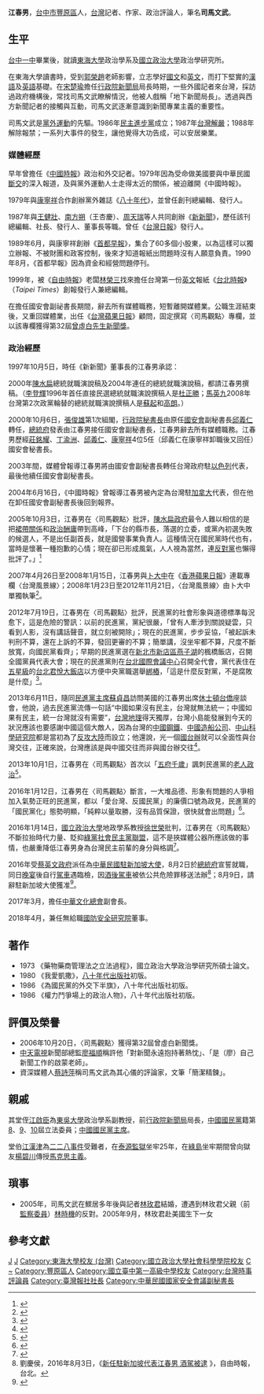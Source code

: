 {{Infobox_Person
| name = 江春男
| other_names = 司馬文武
|image= 江春男 20170515.jpg
|box_width= 
|occupation= 專欄作家
| period = 
|birth_name= 
| english_names =Antonio Chiang  
| Sex = 男
|birth_date= {{birth date and age|1944|4|24}}
|birth_place= {{TWN-JPN}}[[台中州|台中州]][[豐原郡|豐原郡]][[豐原街|豐原街]]
|death_date= 
|death_place= 
| nationality ={{JPN-EMP}}（1944年–1945年）<br>{{ROC}}（1945年至今）
| residence =
| party = {{NONP}}
| religion =
| spouse = 林玫君
| relatives = 
|education= 
*[[台中一中|台中一中]]<br /><span style="color: blue;"></span>
*[[東海大學_(台灣)|東海大學]]政治學系學士<br /><span style="color: blue;">（1968年）</span>
*[[國立政治大學|國立政治大學]]政治學研究所碩士<br /><span style="color: blue;">（1972年）</span>
*[[柏林自由大學|柏林自由大學]]媒體研究中心進修<br /><span style="color: blue;">（1989年）</span>
*[[東西中心|東西中心]]進修<br /><span style="color: blue;">（1989年）</span>
| past = 
*《中國時報》記者<br /><span style="color: blue;">（1972年-1979年）</span>
*《自立晚報》撰稿人<br /><span style="color: blue;">（1976年-1983年）</span>
*《八十年代》總編輯<br /><span style="color: blue;">（1979年-1987年）</span>
*《新新聞》總編輯、社長、發行人、董事長<br /><span style="color: blue;">（1987年-1997年）</span>
*《首都早報》總編輯<br /><span style="color: blue;">（1996年8月16日-1990年10月6日）</span>
*《台灣日報》發行人<br /><span style="color: blue;">（1987年-1997年）</span>
*英文《台北時報》發行人及總編輯<br /><span style="color: blue;">（1999年-2000年）</span>
*中華民國國家安全會議副秘書長<br /><span style="color: blue;">（2000年10月25日-2004年6月21日）</span>
*台灣《蘋果日報》顧問及專欄作家<br /><span style="color: blue;">（2004年-）</span>
*[[中華文化總會|中華文化總會]]副會長<br /><span style="color: blue;">（2017年3月9日-）</span>
*[[中央通訊社|中央通訊社]]董事<br /><span style="color: blue;">（2017年6月-）</span>
*[[國防安全研究院|國防安全研究院]]董事<br /><span style="color: blue;">（2018年4月-）</span>
*小英教育基金會董事
| work =
*《藥物藥商管理法之立法過程》
*《我愛凱撒》
*《為國民黨的外交下半旗》
*《權力鬥爭場上的政治人物》
|awards=
}}

'''江春男'''{{BD|1944年|4月24日|catIdx=Jiang江}}，[[台中市|台中市]][[豐原區|豐原區]]人，[[台灣|台灣]]記者、作家、政治評論人，筆名'''司馬文武'''。

==生平==
[[台中一中|台中一中]]畢業後，就讀[[東海大學_(台灣)|東海大學]]政治學系及[[國立政治大學|國立政治大學]]政治學研究所。

在東海大學讀書時，受到[[郭榮趙|郭榮趙]]老師影響，立志學好[[國文|國文]]和[[英文|英文]]，而打下堅實的[[漢語|漢語]]及[[英語|英語]]基礎。在[[宋楚瑜|宋楚瑜]]擔任[[行政院新聞局|行政院新聞局]]局長時期，一些外國記者來台灣，採訪過政府機構後，常找司馬文武瞭解情況，他被人戲稱「地下新聞局長」。透過與西方新聞記者的接觸與互動，司馬文武逐漸意識到新聞專業主義的重要性。

司馬文武是[[黨外運動|黨外運動]]的先驅。1986年[[民主進步黨|民主進步黨]]成立；1987年[[台灣解嚴|台灣解嚴]]；1988年解除報禁；一系列大事件的發生，讓他覺得大功告成，可以安居樂業。

===媒體經歷===
早年曾擔任《[[中國時報|中國時報]]》政治和外交記者。1979年因為受命做美國要與中華民國[[斷交|斷交]]的深入報道，及與黨外運動人士走得太近的關係，被迫離開《中國時報》。

1979年與[[康寧祥|康寧祥]]合作創辦黨外雜誌《[[八十年代_(雜誌)|八十年代]]》，並曾任創刊總編輯、發行人。

1987年與[[王健壯|王健壯]]、[[南方朔|南方朔]]（王杏慶）、[[周天瑞|周天瑞]]等人共同創辦《[[新新聞|新新聞]]》，歷任該刊總編輯、社長、發行人、董事長等職。曾任《[[台灣日報|台灣日報]]》發行人。

1989年6月，與康寧祥創辦《[[首都早報|首都早報]]》，集合了60多個小股東，以為這樣可以獨立辦報、不被財團和政客控制，後來才知道報紙出問題時沒有人願意負責。1990年8月，《首都早報》因為資金和經營問題停刊。

1999年，被《[[自由時報|自由時報]]》老闆[[林榮三|林榮三]]找來擔任台灣第一份[[英文|英文]]報紙《[[台北時報|台北時報]]》（''Taipei Times''）創報發行人兼總編輯。

在擔任國安會副祕書長期間，辭去所有媒體職務，短暫離開媒體業。公職生涯結束後，又重回媒體業，出任《[[台灣蘋果日報|台灣蘋果日報]]》顧問，固定撰寫〈司馬觀點〉專欄，並以該專欄獲得第32屆[[曾虛白先生新聞獎|曾虛白先生新聞獎]]。

===政治經歷===
1997年10月5日，時任《新新聞》董事長的江春男承認：
{{quote|不可諱言的，民進黨的庸俗化與墮落化日益嚴重，它與國民黨的界限日益模糊。民進黨籍立委助理涉及不法弊端，民進黨元老所主持的[[民間全民電視公司|民視電視台]]爆發[[民視楊憲宏調職爭議|以秘密錄音帶逼迫新聞部主管走路]]的[[醜聞|醜聞]]，凡此事例均可讓國民黨產生「德不孤，必有鄰」的快感。在「誰比誰爛」這場政黨競爭中，民進黨雖向上仰攻，但已有逐漸看齊的趨勢。傳統支持民主運動的人士莫不大感失望。<ref>{{cite news|language=zh-tw|author=司馬文武|url=|title=如果志在執政 轉型必須取得共識|work=《新新聞》第552期|publisher=新新聞文化|pages=11|date=1997-10-05|accessdate=2016-06-09|quote=}}</ref>}}

2000年[[陳水扁|陳水扁]]總統就職演說稿及2004年連任的總統就職演說稿，都請江春男撰稿。（[[李登輝|李登輝]]1996年首任直接民選總統就職演說撰稿人是[[杜正勝|杜正勝]]；[[馬英九|馬英九]]2008年台灣第2次政黨輪替的總統就職演說撰稿人是[[蘇起|蘇起]]和[[高朗|高朗]]。）

2000年10月6日，[[張俊雄|張俊雄]]第1次組閣，[[行政院秘書長|行政院秘書長]]由原任[[國安會|國安會]]副秘書長[[邱義仁|邱義仁]]轉任，[[總統府|總統府]]發表由江春男接任國安會副秘書長，江春男辭去所有媒體職務。江春男歷經[[莊銘耀|莊銘耀]]、[[丁渝洲|丁渝洲]]、[[邱義仁|邱義仁]]、[[康寧祥|康寧祥]]4位5任（邱義仁在康寧祥卸職後又回任）國安會秘書長。

2003年間，媒體曾報導江春男將由國安會副秘書長轉任台灣政府駐[[以色列|以色列]]代表，最後他續任國安會副秘書長。

2004年6月16日，《中國時報》曾報導江春男被內定為台灣駐[[加拿大|加拿大]]代表，但在他在卸任國安會副秘書長後回到報界。

2005年10月3日，江春男在〈司馬觀點〉批評，[[陳水扁政府|陳水扁政府]]最令人難以相信的是把[[裙帶關係|裙帶關係]]和[[政治酬庸|政治酬庸]]帶到高峰，「下台的縣市長，落選的立委，或黨內初選失敗的候選人，不是出任副首長，就是國營事業負責人。這種情況在國民黨時代也有，當時是懷著一種抱歉的心情；現在卻已形成風氣，人人視為當然，連[[反對黨|反對黨]]也懶得批評了。」<ref>{{Cite web|url=http://www.appledaily.com.tw/appledaily/article/headline/20051003/2100899|author=江春男|language=zh-tw|title=民進黨的反省太晚了|publisher=台灣蘋果日報|date=2005-10-03|accessdate=2014-09-06|archive-date=2017-06-22|archive-url=https://web.archive.org/web/20170622193052/http://www.appledaily.com.tw/appledaily/article/headline/20051003/2100899|dead-url=no}}</ref>

2007年4月26日至2008年1月15日，江春男與[[卜大中|卜大中]]在《[[香港蘋果日報|香港蘋果日報]]》連載專欄〈台灣風景線〉；2008年1月23日至2012年11月21日，〈台灣風景線〉由卜大中單獨執筆<ref>{{Cite web |url=http://hk.apple.nextmedia.com/apple/index/7040524 |title=《香港蘋果日報》〈台灣風景線〉文章列表 |access-date=2014-09-06 |archive-date=2016-03-04 |archive-url=https://web.archive.org/web/20160304140430/http://hk.apple.nextmedia.com/apple/index/7040524 |dead-url=no }}</ref>。

2012年7月19日，江春男在〈司馬觀點〉批評，民進黨的社會形象與道德標準每況愈下，這是危險的警訊：以前的民進黨，黨紀很嚴，「曾有人牽涉到關說疑雲，只看到人影，沒有講話聲音，就立刻被開除」；現在的民進黨，步步妥協，「被起訴未判刑不算，還在上訴的不算，發回更審的不算；簡單講，沒坐牢都不算，尺度不斷放寬，向國民黨看齊」；早期的民進黨選在[[新北市|新北市]][[新店區|新店區]][[燕子湖|燕子湖]]的楓橋飯店，召開全國黨員代表大會；現在的民進黨則在[[台北國際會議中心|台北國際會議中心]]召開全代會，黨代表住在[[五星級|五星級]]的[[台北君悅大飯店|台北君悅大飯店]]以方便中央黨職選舉[[綁樁|綁樁]]，「這是什麼反對黨，不是腐敗是什麼」<ref>{{Cite web|url=http://www.appledaily.com.tw/appledaily/article/headline/20120719/34379018|author=江春男|language=zh-tw|title=民進黨的檔次|publisher=台灣蘋果日報|date=2012-07-19|accessdate=2015-02-14|archive-date=2016-09-13|archive-url=https://web.archive.org/web/20160913183553/http://www.appledaily.com.tw/appledaily/article/headline/20120719/34379018/|dead-url=no}}</ref>。

2013年6月11日，隨同[[民進黨主席|民進黨主席]][[蘇貞昌|蘇貞昌]]訪問美國的江春男出席[[休士頓|休士頓]][[台僑|台僑]]座談會，他說，過去民進黨流傳一句話“中國如果沒有民主，台灣就無法統一；中國如果有民主，統一台灣就沒有需要”，[[台灣地理|台灣地理]]得天獨厚，台灣小島能發展到今天的狀況應該也要感謝中國這個大敵人，因為台灣的[[中國鋼鐵|中國鋼鐵]]、[[中國造船公司|中國造船公司]]、[[中山科學研究院|中山科學研究院]]都是當初為了[[反攻大陸|反攻大陸]]而設立；他還說，光一個[[國台辦|國台辦]]就可以全面性與台灣交往，正確來說，台灣應該是與中國交往而非與國台辦交往<ref>{{Cite web|url=http://hk.crntt.com/doc/1025/7/6/2/102576202.html|author=鄒麗泳|language=zh-tw|title=江春男：一個國台辦就可全面與台灣交往|publisher=[[中評社|中評社]]|date=2013-06-11|accessdate=2014-09-06|archive-date=2019-06-05|archive-url=https://web.archive.org/web/20190605024837/http://hk.crntt.com/doc/1025/7/6/2/102576202.html|dead-url=no}}</ref>。

2013年10月1日，江春男在〈司馬觀點〉首次以「[[五府千歲|五府千歲]]」諷刺民進黨的[[老人政治|老人政治]]<ref>{{Cite web|url=http://www.appledaily.com.tw/appledaily/article/headline/20131001/35331793|author=江春男|language=zh-tw|title=五府千歲|publisher=台灣蘋果日報|date=2013-10-01|accessdate=2014-01-16|archive-date=2016-09-21|archive-url=https://web.archive.org/web/20160921161656/http://www.appledaily.com.tw/appledaily/article/headline/20131001/35331793|dead-url=no}}</ref>。

2016年1月12日，江春男在〈司馬觀點〉斷言，一大堆品德、形象有問題的人爭相加入氣勢正旺的民進黨，都以「愛台灣、反國民黨」的廉價口號為政見，民進黨的「國民黨化」態勢明顯，「純粹以量取勝，沒有品質保證，很快就會出問題」<ref>{{Cite web|url=http://www.appledaily.com.tw/appledaily/article/headline/20160112/37006429|author=江春男|language=zh-tw|title=民進黨的碗多大|publisher=台灣蘋果日報|date=2016-01-12|accessdate=2016-01-13|archive-date=2016-10-08|archive-url=https://web.archive.org/web/20161008224017/http://www.appledaily.com.tw/appledaily/article/headline/20160112/37006429/|dead-url=no}}</ref>。

2016年1月14日，[[國立政治大學|國立政治大學]]地政學系教授[[徐世榮|徐世榮]]批判，江春男在〈司馬觀點〉不斷拉抬時代力量、貶抑[[綠黨社會民主黨聯盟|綠黨社會民主黨聯盟]]，這不是挾媒體公器所應該做的事情，也嚴重降低江春男身為台灣民主前輩的身分與格調<ref>{{Cite web|url=http://www.chinatimes.com/realtimenews/20160114002874-260401|author=林芳如|language=zh-tw|title=蘋果日報拉抬時代力量貶綠社盟 徐世榮爆內幕|publisher=中國時報即時新聞|date=2016-01-14|accessdate=2016-01-17|archive-date=2016-01-16|archive-url=https://web.archive.org/web/20160116172803/http://www.chinatimes.com/realtimenews/20160114002874-260401|dead-url=no}}</ref>。

2016年受[[蔡英文政府|蔡英文政府]]派任為[[駐新加坡台北代表處|中華民國駐新加坡大使]]，8月2日於[[中華民國總統府|總統府]]宣誓就職，同日[[宴會|晚宴]]後自行[[駕車|駕車]]遇臨檢，因[[酒後駕車|酒後駕車]]被依公共危險罪移送法辦<ref>劉慶侯，2016年8月3日，《[http://news.ltn.com.tw/news/society/breakingnews/1784042 新任駐新加坡代表江春男 酒駕被逮] {{Wayback|url=http://news.ltn.com.tw/news/society/breakingnews/1784042 |date=20201023123126 }}》，自由時報，台北。</ref>；8月9日，請辭駐新加坡大使獲准<ref>{{Cite web |url=http://www.appledaily.com.tw/appledaily/article/headline/20160810/37341849/ |title=任期8天 江春男閃辭駐星代表 自責「酒駕造成政府困擾」總統：尊重 |access-date=2016-08-20 |archive-date=2016-10-18 |archive-url=https://web.archive.org/web/20161018221828/http://www.appledaily.com.tw/appledaily/article/headline/20160810/37341849/ |dead-url=no }}</ref>。

2017年3月，擔任[[中華文化總會|中華文化總會]]副會長。

2018年4月，兼任無給職[[國防安全研究院|國防安全研究院]]董事。

==著作==
*1973 《藥物藥商管理法之立法過程》，國立政治大學政治學研究所碩士論文。
*1980 《我愛凱撒》，[[八十年代_(雜誌)|八十年代出版社]]初版。
*1986 《為國民黨的外交下半旗》，八十年代出版社初版。
*1986 《權力鬥爭場上的政治人物》，八十年代出版社初版。

==評價及榮譽==
*2006年10月20日，〈司馬觀點〉獲得第32屆曾虛白新聞獎。
*[[中天電視|中天電視]]新聞部總監[[廖福順|廖福順]]稱許他「對新聞永遠抱持著熱忱」、「是（廖）自己新聞工作的啟蒙老師」。
*資深媒體人[[蔡詩萍|蔡詩萍]]稱司馬文武為其心儀的評論家，文筆「簡潔精鍊」。

==親戚==

其堂侄[[江啟臣|江啟臣]]為[[東吳大學|東吳大學]]政治學系副教授，前[[行政院新聞局|行政院新聞局]]局長，[[中國國民黨|中國國民黨]]籍第[[第8屆立法委員|8]]、[[第9屆立法委員|9]]、[[第10屆中華民國立法委員名單|10]]屆立法委員；[[中國國民黨主席|中國國民黨主席]]。

堂伯[[江漢津|江漢津]]為[[二二八事件|二二八事件]]受難者，在[[泰源監獄|泰源監獄]]坐牢25年，在[[綠島|綠島]]坐牢期間曾向獄友[[楊碧川|楊碧川]]傳授[[馬克思主義|馬克思主義]]。

==瑣事==
* 2005年，司馬文武在鰥居多年後與記者[[林玫君|林玫君]]結婚，遭遇到林玫君父親（前[[監察委員|監察委員]]）[[林時機|林時機]]的反對。2005年9月，林玫君赴美國生下一女

==參考文獻==
{{reflist}}

{{start box}}
{{s-before|[[邱義仁|邱義仁]]}}
{{s-title|[[國家安全會議|國家安全會議]]副秘書長|2000年10月25日—2004年6月21日}}
{{s-after|[[張旭成|張旭成]]}}
{{end box}}
{{authority control}}
{{DEFAULTSORT:Jiang江}}
[[Category:中國時報記者|J]]
[[Category:台灣作家|J]]
[[Category:東海大學校友_(台灣)|Category:東海大學校友 (台灣)]]
[[Category:國立政治大學社會科學學院校友|Category:國立政治大學社會科學學院校友]]
[[Category:柏林自由大學校友|C]]
[[Category:江姓|~]]
[[Category:豐原區人|Category:豐原區人]]
[[Category:國立臺中第一高級中學校友|Category:國立臺中第一高級中學校友]]
[[Category:台灣時事評論員|Category:台灣時事評論員]]
[[Category:臺灣報社社長|Category:臺灣報社社長]]
[[Category:中華民國國家安全會議副秘書長|Category:中華民國國家安全會議副秘書長]]